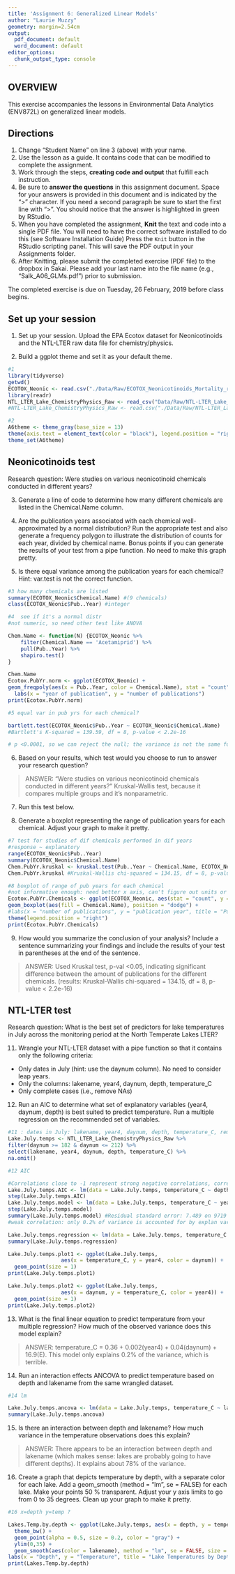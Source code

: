```yaml
---
title: 'Assignment 6: Generalized Linear Models'
author: "Laurie Muzzy"
geometry: margin=2.54cm
output:
  pdf_document: default
  word_document: default
editor_options:
  chunk_output_type: console
---
```


## OVERVIEW

This exercise accompanies the lessons in Environmental Data Analytics (ENV872L) on generalized linear models. 

## Directions
1. Change "Student Name" on line 3 (above) with your name.
2. Use the lesson as a guide. It contains code that can be modified to complete the assignment.
3. Work through the steps, **creating code and output** that fulfill each instruction.
4. Be sure to **answer the questions** in this assignment document.
Space for your answers is provided in this document and is indicated by the ">" character.
If you need a second paragraph be sure to start the first line with ">".
You should notice that the answer is highlighted in green by RStudio. 
6. When you have completed the assignment, **Knit** the text and code into a single PDF file.
You will need to have the correct software installed to do this (see Software Installation Guide)
Press the `Knit` button in the RStudio scripting panel.
This will save the PDF output in your Assignments folder.
8. After Knitting, please submit the completed exercise (PDF file) to the dropbox in Sakai. Please add your last name into the file name (e.g., "Salk_A06_GLMs.pdf") prior to submission.

The completed exercise is due on Tuesday, 26 February, 2019 before class begins.

## Set up your session 
1. Set up your session. Upload the EPA Ecotox dataset for Neonicotinoids and the NTL-LTER raw data file for chemistry/physics. 

2. Build a ggplot theme and set it as your default theme.

```r
#1
library(tidyverse)
getwd() 
ECOTOX_Neonic <- read.csv("./Data/Raw/ECOTOX_Neonicotinoids_Mortality_raw.csv", header = TRUE) #header = TRUE to make sure there's no spaces in column names
library(readr)
NTL_LTER_Lake_ChemistryPhysics_Raw <- read_csv("Data/Raw/NTL-LTER_Lake_ChemistryPhysics_Raw.csv")
#NTL-LTER_Lake_ChemistryPhysics_Raw <- read.csv("./Data/Raw/NTL-LTER_Lake_ChemistryPhysics_Raw.csv")

#2
A6theme <- theme_gray(base_size = 13)
theme(axis.text = element_text(color = "black"), legend.position = "right")
theme_set(A6theme)
```

## Neonicotinoids test
Research question: Were studies on various neonicotinoid chemicals conducted in different years? 

3. Generate a line of code to determine how many different chemicals are listed in the Chemical.Name column.

4. Are the publication years associated with each chemical well-approximated by a normal distribution? Run the appropriate test and also generate a frequency polygon to illustrate the distribution of counts for each year, divided by chemical name. Bonus points if you can generate the results of your test from a pipe function. No need to make this graph pretty.

5. Is there equal variance among the publication years for each chemical? Hint: var.test is not the correct function.

```r
#3 how many chemicals are listed 
summary(ECOTOX_Neonic$Chemical.Name) #(9 chemicals)
class(ECOTOX_Neonic$Pub..Year) #integer

#4  see if it's a normal distr 
#not numeric, so need other test like ANOVA

Chem.Name <- function(N) {ECOTOX_Neonic %>%
    filter(Chemical.Name == 'Acetamiprid') %>%
    pull(Pub..Year) %>%
    shapiro.test()
}

Chem.Name
Ecotox.PubYr.norm <- ggplot(ECOTOX_Neonic) +
geom_freqpoly(aes(x = Pub..Year, color = Chemical.Name), stat = "count") +
  labs(x = "year of publication", y = "number of publications")
print(Ecotox.PubYr.norm)

#5 equal var in pub yrs for each chemical?

bartlett.test(ECOTOX_Neonic$Pub..Year ~ ECOTOX_Neonic$Chemical.Name) 
#Bartlett's K-squared = 139.59, df = 8, p-value < 2.2e-16

# p <0.0001, so we can reject the null; the variance is not the same for all the chemicals.
```

6. Based on your results, which test would you choose to run to answer your research question?

> ANSWER: "Were studies on various neonicotinoid chemicals conducted in different years?"
Kruskal-Wallis test, because it compares multiple groups and it's nonparametric.

7. Run this test below. 

8. Generate a boxplot representing the range of publication years for each chemical. Adjust your graph to make it pretty.
```r
#7 test for studies of dif chemicals performed in dif years
#response ~ explanatory
range(ECOTOX_Neonic$Pub..Year)
summary(ECOTOX_Neonic$Chemical.Name)
Chem.PubYr.kruskal <- kruskal.test(Pub..Year ~ Chemical.Name, ECOTOX_Neonic)
Chem.PubYr.kruskal #Kruskal-Wallis chi-squared = 134.15, df = 8, p-value < 2.2e-16

#8 boxplot of range of pub years for each chemical
#not informative enough: need better x axis, can't figure out units or numbers
Ecotox.PubYr.Chemicals <- ggplot(ECOTOX_Neonic, aes(stat = "count", y = Pub..Year )) + # x = count just puts "count" on x-axis, not helpful
geom_boxplot(aes(fill = Chemical.Name), position = "dodge") + 
#labs(x = "number of publications", y = "publication year", title = "Publications on Neonicotinoids, 1982-2018") +
theme(legend.position = "right")
print(Ecotox.PubYr.Chemicals)

```


9. How would you summarize the conclusion of your analysis? Include a sentence summarizing your findings and include the results of your test in parentheses at the end of the sentence. 

> ANSWER: Used Kruskal test, p-val <0.05, indicating significant difference between the amount of publications for the different chemicals. (results: Kruskal-Wallis chi-squared = 134.15, df = 8, p-value < 2.2e-16)

## NTL-LTER test
Research question: What is the best set of predictors for lake temperatures in July across the monitoring period at the North Temperate Lakes LTER? 

11. Wrangle your NTL-LTER dataset with a pipe function so that it contains only the following criteria: 

* Only dates in July (hint: use the daynum column). No need to consider leap years.
* Only the columns: lakename, year4, daynum, depth, temperature_C
* Only complete cases (i.e., remove NAs)

12. Run an AIC to determine what set of explanatory variables (year4, daynum, depth) is best suited to predict temperature. Run a multiple regression on the recommended set of variables. 

```r
#11 : dates in July: lakename, year4, daynum, depth, temperature_C, remove NAs (na.omit but only after pipe)
Lake.July.temps <- NTL_LTER_Lake_ChemistryPhysics_Raw %>%
filter(daynum >= 182 & daynum <= 212) %>%
select(lakename, year4, daynum, depth, temperature_C) %>%
na.omit()

#12 AIC

#Correlations close to -1 represent strong negative correlations, correlations close to zero represent weak correlations, and correlations close to 1 represent strong positive correlations. The **R-squared value** is the correlation squared, becoming a number between 0 and 1. The R-squared value describes the percent of variance accounted for by the explanatory variables.
Lake.July.temps.AIC <- lm(data = Lake.July.temps, temperature_C ~ depth + daynum + year4)
step(Lake.July.temps.AIC)
Lake.July.temps.model <- lm(data = Lake.July.temps, temperature_C ~ year4 + daynum)
step(Lake.July.temps.model)
summary(Lake.July.temps.model) #Residual standard error: 7.489 on 9719 degrees of freedom Multiple R-squared:  0.002489,	Adjusted R-squared:  0.002284 F-statistic: 12.13 on 2 and 9719 DF,  p-value: 5.503e-06
#weak correlation: only 0.2% of variance is accounted for by explan var

Lake.July.temps.regression <- lm(data = Lake.July.temps, temperature_C ~ year4 + daynum)
summary(Lake.July.temps.regression)

Lake.July.temps.plot1 <- ggplot(Lake.July.temps, 
                 aes(x = temperature_C, y = year4, color = daynum)) +
  geom_point(size = 1) 
print(Lake.July.temps.plot1)

Lake.July.temps.plot2 <- ggplot(Lake.July.temps, 
                 aes(x = daynum, y = temperature_C, color = year4)) +
  geom_point(size = 1)
print(Lake.July.temps.plot2)
```

13. What is the final linear equation to predict temperature from your multiple regression? How much of the observed variance does this model explain?

> ANSWER: temperature_C = 0.36 + 0.002(year4) + 0.04(daynum) + 16.9(E). This model only explains 0.2% of the variance, which is terrible.
 
14. Run an interaction effects ANCOVA to predict temperature based on depth and lakename from the same wrangled dataset.

```r
#14 lm

Lake.July.temps.ancova <- lm(data = Lake.July.temps, temperature_C ~ lakename + depth)
summary(Lake.July.temps.ancova)

```

15. Is there an interaction between depth and lakename? How much variance in the temperature observations does this explain?

> ANSWER: There appears to be an interaction between depth and lakename (which makes sense: lakes are probably going to have different depths). It explains about 78% of the variance.

16. Create a graph that depicts temperature by depth, with a separate color for each lake. Add a geom_smooth (method = "lm", se = FALSE) for each lake. Make your points 50 % transparent. Adjust your y axis limits to go from 0 to 35 degrees. Clean up your graph to make it pretty. 

```r
#16 x=depth y=temp ?

Lakes.Temp.by.depth <- ggplot(Lake.July.temps, aes(x = depth, y = temperature_C), color = depth) +
  theme_bw() +
  geom_point(alpha = 0.5, size = 0.2, color = "gray") +
  ylim(0,35) +
  geom_smooth(aes(color = lakename), method = "lm", se = FALSE, size = 0.5) +
labs(x = "Depth", y = "Temperature", title = "Lake Temperatures by Depth") 
print(Lakes.Temp.by.depth)

```

